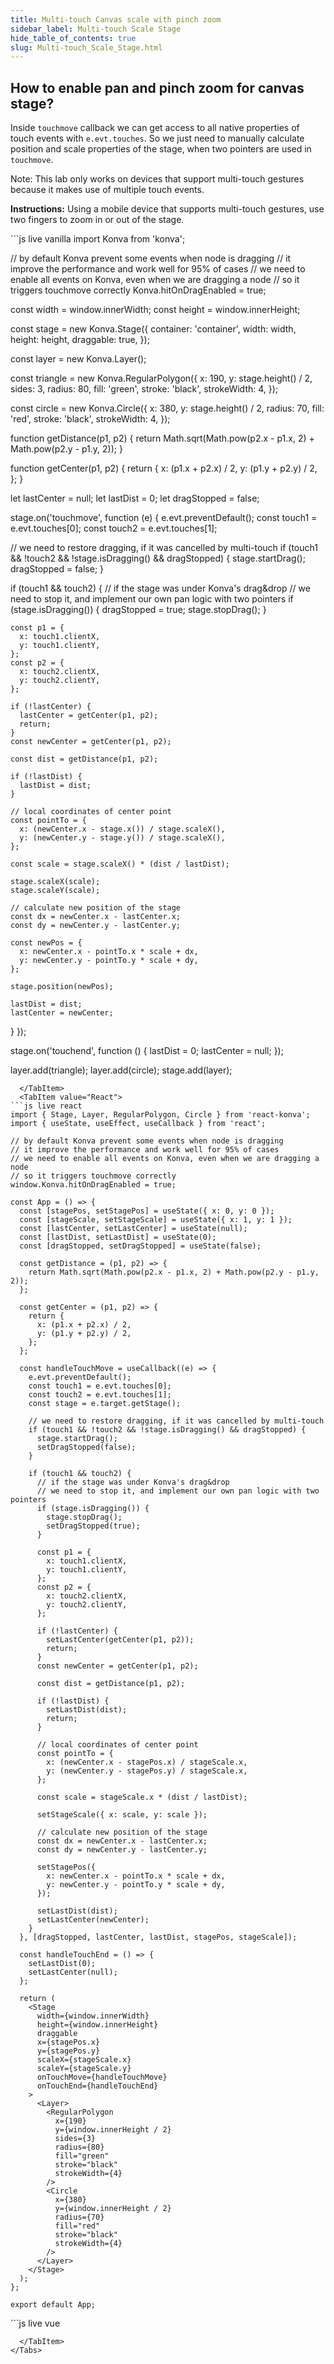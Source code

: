 ```yaml
---
title: Multi-touch Canvas scale with pinch zoom
sidebar_label: Multi-touch Scale Stage
hide_table_of_contents: true
slug: Multi-touch_Scale_Stage.html
---
```


## How to enable pan and pinch zoom for canvas stage?

Inside `touchmove` callback we can get access to all native properties of touch events with `e.evt.touches`. So we just need to manually calculate position and scale properties of the stage, when two pointers are used in `touchmove`.

Note: This lab only works on devices that support multi-touch gestures because it makes use of multiple touch events.

**Instructions:** Using a mobile device that supports multi-touch gestures, use two fingers to zoom in or out of the stage.


<Tabs>
  <TabItem value="Vanilla" default>
```js live vanilla
import Konva from 'konva';

// by default Konva prevent some events when node is dragging
// it improve the performance and work well for 95% of cases
// we need to enable all events on Konva, even when we are dragging a node
// so it triggers touchmove correctly
Konva.hitOnDragEnabled = true;

const width = window.innerWidth;
const height = window.innerHeight;

const stage = new Konva.Stage({
  container: 'container',
  width: width,
  height: height,
  draggable: true,
});

const layer = new Konva.Layer();

const triangle = new Konva.RegularPolygon({
  x: 190,
  y: stage.height() / 2,
  sides: 3,
  radius: 80,
  fill: 'green',
  stroke: 'black',
  strokeWidth: 4,
});

const circle = new Konva.Circle({
  x: 380,
  y: stage.height() / 2,
  radius: 70,
  fill: 'red',
  stroke: 'black',
  strokeWidth: 4,
});

function getDistance(p1, p2) {
  return Math.sqrt(Math.pow(p2.x - p1.x, 2) + Math.pow(p2.y - p1.y, 2));
}

function getCenter(p1, p2) {
  return {
    x: (p1.x + p2.x) / 2,
    y: (p1.y + p2.y) / 2,
  };
}

let lastCenter = null;
let lastDist = 0;
let dragStopped = false;

stage.on('touchmove', function (e) {
  e.evt.preventDefault();
  const touch1 = e.evt.touches[0];
  const touch2 = e.evt.touches[1];

  // we need to restore dragging, if it was cancelled by multi-touch
  if (touch1 && !touch2 && !stage.isDragging() && dragStopped) {
    stage.startDrag();
    dragStopped = false;
  }

  if (touch1 && touch2) {
    // if the stage was under Konva's drag&drop
    // we need to stop it, and implement our own pan logic with two pointers
    if (stage.isDragging()) {
      dragStopped = true;
      stage.stopDrag();
    }

    const p1 = {
      x: touch1.clientX,
      y: touch1.clientY,
    };
    const p2 = {
      x: touch2.clientX,
      y: touch2.clientY,
    };

    if (!lastCenter) {
      lastCenter = getCenter(p1, p2);
      return;
    }
    const newCenter = getCenter(p1, p2);

    const dist = getDistance(p1, p2);

    if (!lastDist) {
      lastDist = dist;
    }

    // local coordinates of center point
    const pointTo = {
      x: (newCenter.x - stage.x()) / stage.scaleX(),
      y: (newCenter.y - stage.y()) / stage.scaleX(),
    };

    const scale = stage.scaleX() * (dist / lastDist);

    stage.scaleX(scale);
    stage.scaleY(scale);

    // calculate new position of the stage
    const dx = newCenter.x - lastCenter.x;
    const dy = newCenter.y - lastCenter.y;

    const newPos = {
      x: newCenter.x - pointTo.x * scale + dx,
      y: newCenter.y - pointTo.y * scale + dy,
    };

    stage.position(newPos);

    lastDist = dist;
    lastCenter = newCenter;
  }
});

stage.on('touchend', function () {
  lastDist = 0;
  lastCenter = null;
});

layer.add(triangle);
layer.add(circle);
stage.add(layer);
```
  </TabItem>
  <TabItem value="React">
```js live react
import { Stage, Layer, RegularPolygon, Circle } from 'react-konva';
import { useState, useEffect, useCallback } from 'react';

// by default Konva prevent some events when node is dragging
// it improve the performance and work well for 95% of cases
// we need to enable all events on Konva, even when we are dragging a node
// so it triggers touchmove correctly
window.Konva.hitOnDragEnabled = true;

const App = () => {
  const [stagePos, setStagePos] = useState({ x: 0, y: 0 });
  const [stageScale, setStageScale] = useState({ x: 1, y: 1 });
  const [lastCenter, setLastCenter] = useState(null);
  const [lastDist, setLastDist] = useState(0);
  const [dragStopped, setDragStopped] = useState(false);

  const getDistance = (p1, p2) => {
    return Math.sqrt(Math.pow(p2.x - p1.x, 2) + Math.pow(p2.y - p1.y, 2));
  };

  const getCenter = (p1, p2) => {
    return {
      x: (p1.x + p2.x) / 2,
      y: (p1.y + p2.y) / 2,
    };
  };

  const handleTouchMove = useCallback((e) => {
    e.evt.preventDefault();
    const touch1 = e.evt.touches[0];
    const touch2 = e.evt.touches[1];
    const stage = e.target.getStage();

    // we need to restore dragging, if it was cancelled by multi-touch
    if (touch1 && !touch2 && !stage.isDragging() && dragStopped) {
      stage.startDrag();
      setDragStopped(false);
    }

    if (touch1 && touch2) {
      // if the stage was under Konva's drag&drop
      // we need to stop it, and implement our own pan logic with two pointers
      if (stage.isDragging()) {
        stage.stopDrag();
        setDragStopped(true);
      }

      const p1 = {
        x: touch1.clientX,
        y: touch1.clientY,
      };
      const p2 = {
        x: touch2.clientX,
        y: touch2.clientY,
      };

      if (!lastCenter) {
        setLastCenter(getCenter(p1, p2));
        return;
      }
      const newCenter = getCenter(p1, p2);

      const dist = getDistance(p1, p2);

      if (!lastDist) {
        setLastDist(dist);
        return;
      }

      // local coordinates of center point
      const pointTo = {
        x: (newCenter.x - stagePos.x) / stageScale.x,
        y: (newCenter.y - stagePos.y) / stageScale.x,
      };

      const scale = stageScale.x * (dist / lastDist);

      setStageScale({ x: scale, y: scale });

      // calculate new position of the stage
      const dx = newCenter.x - lastCenter.x;
      const dy = newCenter.y - lastCenter.y;

      setStagePos({
        x: newCenter.x - pointTo.x * scale + dx,
        y: newCenter.y - pointTo.y * scale + dy,
      });

      setLastDist(dist);
      setLastCenter(newCenter);
    }
  }, [dragStopped, lastCenter, lastDist, stagePos, stageScale]);

  const handleTouchEnd = () => {
    setLastDist(0);
    setLastCenter(null);
  };

  return (
    <Stage
      width={window.innerWidth}
      height={window.innerHeight}
      draggable
      x={stagePos.x}
      y={stagePos.y}
      scaleX={stageScale.x}
      scaleY={stageScale.y}
      onTouchMove={handleTouchMove}
      onTouchEnd={handleTouchEnd}
    >
      <Layer>
        <RegularPolygon
          x={190}
          y={window.innerHeight / 2}
          sides={3}
          radius={80}
          fill="green"
          stroke="black"
          strokeWidth={4}
        />
        <Circle
          x={380}
          y={window.innerHeight / 2}
          radius={70}
          fill="red"
          stroke="black"
          strokeWidth={4}
        />
      </Layer>
    </Stage>
  );
};

export default App;
```
  </TabItem>
  <TabItem value="Vue">
```js live vue
<template>
  <v-stage
    :config="stageConfig"
    @touchmove="handleTouchMove"
    @touchend="handleTouchEnd"
  >
    <v-layer>
      <v-regular-polygon
        :config="{
          x: 190,
          y: stageConfig.height / 2,
          sides: 3,
          radius: 80,
          fill: 'green',
          stroke: 'black',
          strokeWidth: 4
        }"
      />
      <v-circle
        :config="{
          x: 380,
          y: stageConfig.height / 2,
          radius: 70,
          fill: 'red',
          stroke: 'black',
          strokeWidth: 4
        }"
      />
    </v-layer>
  </v-stage>
</template>

<script setup>
import { ref, computed } from 'vue';

// by default Konva prevent some events when node is dragging
// it improve the performance and work well for 95% of cases
// we need to enable all events on Konva, even when we are dragging a node
// so it triggers touchmove correctly
window.Konva.hitOnDragEnabled = true;

const stagePos = ref({ x: 0, y: 0 });
const stageScale = ref({ x: 1, y: 1 });
const lastCenter = ref(null);
const lastDist = ref(0);
const dragStopped = ref(false);

const stageConfig = computed(() => ({
  width: window.innerWidth,
  height: window.innerHeight,
  draggable: true,
  x: stagePos.value.x,
  y: stagePos.value.y,
  scaleX: stageScale.value.x,
  scaleY: stageScale.value.y
}));

const getDistance = (p1, p2) => {
  return Math.sqrt(Math.pow(p2.x - p1.x, 2) + Math.pow(p2.y - p1.y, 2));
};

const getCenter = (p1, p2) => {
  return {
    x: (p1.x + p2.x) / 2,
    y: (p1.y + p2.y) / 2,
  };
};

const handleTouchMove = (e) => {
  e.evt.preventDefault();
  const touch1 = e.evt.touches[0];
  const touch2 = e.evt.touches[1];
  const stage = e.target.getStage();

  // we need to restore dragging, if it was cancelled by multi-touch
  if (touch1 && !touch2 && !stage.isDragging() && dragStopped.value) {
    stage.startDrag();
    dragStopped.value = false;
  }

  if (touch1 && touch2) {
    // if the stage was under Konva's drag&drop
    // we need to stop it, and implement our own pan logic with two pointers
    if (stage.isDragging()) {
      stage.stopDrag();
      dragStopped.value = true;
    }

    const p1 = {
      x: touch1.clientX,
      y: touch1.clientY,
    };
    const p2 = {
      x: touch2.clientX,
      y: touch2.clientY,
    };

    if (!lastCenter.value) {
      lastCenter.value = getCenter(p1, p2);
      return;
    }
    const newCenter = getCenter(p1, p2);

    const dist = getDistance(p1, p2);

    if (!lastDist.value) {
      lastDist.value = dist;
      return;
    }

    // local coordinates of center point
    const pointTo = {
      x: (newCenter.x - stagePos.value.x) / stageScale.value.x,
      y: (newCenter.y - stagePos.value.y) / stageScale.value.x,
    };

    const scale = stageScale.value.x * (dist / lastDist.value);

    stageScale.value = { x: scale, y: scale };

    // calculate new position of the stage
    const dx = newCenter.x - lastCenter.value.x;
    const dy = newCenter.y - lastCenter.value.y;

    stagePos.value = {
      x: newCenter.x - pointTo.x * scale + dx,
      y: newCenter.y - pointTo.y * scale + dy,
    };

    lastDist.value = dist;
    lastCenter.value = newCenter;
  }
};

const handleTouchEnd = () => {
  lastDist.value = 0;
  lastCenter.value = null;
};
</script>
```
  </TabItem>
</Tabs>

